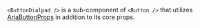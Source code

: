`<ButtonDialpad />` is a sub-component of `<Button />` that utilizes [AriaButtonProps](https://react-spectrum.adobe.com/react-aria/useButton.html) in addition to its core props.